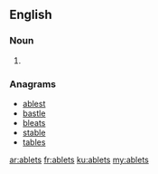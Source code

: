 ==English==

===Noun===
{{head|en|plural}}

# {{plural of|ablet|lang=en|nocat=1}}

===Anagrams===
* [[ablest#English|ablest]]
* [[bastle#English|bastle]]
* [[bleats#English|bleats]]
* [[stable#English|stable]]
* [[tables#English|tables]]

[[ar:ablets]]
[[fr:ablets]]
[[ku:ablets]]
[[my:ablets]]